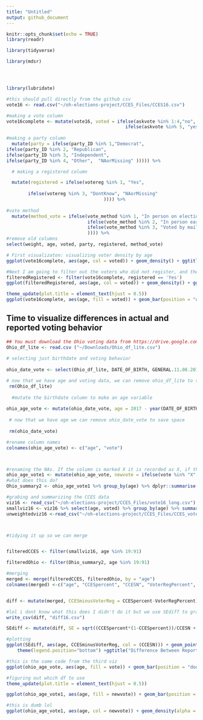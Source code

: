 ```yaml
---
title: "Untitled"
output: github_document
---
```


```r
knitr::opts_chunk$set(echo = TRUE)
library(readr)

library(tidyverse)

library(mdsr)




library(lubridate)
```


```r
#this should pull directly from the github csv
vote16 <- read.csv("~/oh-elections-project/CCES_Files/CCES16.csv")

```

```r

#making a vote column
vote16complete <- mutate(vote16, voted = ifelse(askvote %in% 1:4,"no",
                                            ifelse(askvote %in% 5, "yes",  "NAorMissing" ))) %>%
  
#making a party column
  mutate(party = ifelse(party_ID %in% 1,"Democrat",
ifelse(party_ID %in% 2, "Republican", 
ifelse(party_ID %in% 3, "Independent",
ifelse(party_ID %in% 4, "Other",  "NAorMissing" ))))) %>%

  # making a registered column

  mutate(registered = ifelse(votereg %in% 1, "Yes", 
                                                                           ifelse(votereg %in% 2, "No", 
        ifelse(votereg %in% 3, "DontKnow", "NAorMissing"
                                    )))) %>%
  
#vote method
  mutate(method_vote = ifelse(vote_method %in% 1, "In person on election day", 
                              ifelse(vote_method %in% 2, "In person early", 
                              ifelse(vote_method %in% 3, "Voted by mail or absentee", "Dontknow_skipped_notasked"
                              )))) %>%
#remove old columns
select(weight, age, voted, party, registered, method_vote)
```

```r

# First visualizaton: visualizing voter density by age
ggplot(vote16complete, aes(age, col = voted)) + geom_density() + ggtitle('Density Plot of Voting Behavior by Age', subtitle =  '(including unregistered respondents) Year: 2016 State: Ohio') + labs(col = "Did They Vote?") + scale_color_manual(values=c("blue", "#006400","red"), name="Did They Vote?", breaks=c("NAorMissing", "no", "yes"),  labels=c("NAorMissing", "No", "Yes"))

#Next I am going to filter out the voters who did not register, and then visualize density by age
filteredRegistered <- filter(vote16complete, registered == 'Yes')
ggplot(filteredRegistered, aes(age, col = voted)) + geom_density() + ggtitle('Density Plot of Reported Voting Behavior by Age ', subtitle =  '(excluding unregistered respondents) Year: 2016 State: Ohio') + labs(col = "Did They Vote?") + scale_color_manual(values=c("blue", "#006400","red"), name="Did They Vote?", breaks=c("NAorMissing", "no", "yes"),  labels=c("NAorMissing", "No", "Yes"))
```

```r
theme_update(plot.title = element_text(hjust = 0.5))
ggplot(vote16complete, aes(age, fill = voted)) + geom_bar(position = "dodge") + ylab('Total Count') + xlab("Age") + labs(fill = "Did They Vote?") + ggtitle('Reported Voting Behavior by Age', subtitle =  'Year: 2016 State: Ohio') + scale_fill_manual(values=c("blue", "green","red"), name="Did They Vote?", breaks=c("NAorMissing", "no", "yes"),  labels=c("NAorMissing", "No", "Yes"))
```


## Time to visualize differences in actual and reported voting behavior

```r
## You must download the Ohio voting data from https://drive.google.com/open?id=0B16R3n7VKQteeEh5SmozTXRVb2s
Ohio_df_lite <- read.csv ("~/Downloads/Ohio_df_lite.csv")
 
# selecting just birthdate and voting behavior
 
ohio_date_vote <- select(Ohio_df_lite, DATE_OF_BIRTH, GENERAL.11.08.2016)  

# now that we have age and voting data, we can remove ohio_df_lite to save space
 rm(Ohio_df_lite) 
 
  #mutate the birthdate column to make an age variable
 
ohio_age_vote <- mutate(ohio_date_vote, age = 2017 - year(DATE_OF_BIRTH)) %>% filter(age < 99) %>% select(age,GENERAL.11.08.2016)
 
 # now that we have age we can remove ohio_date_vote to save space
 
 rm(ohio_date_vote)

#rename column names
colnames(ohio_age_vote) <- c("age", "vote")



#renaming the NAs. If the column is marked X it is recorded as X, if there is anything else it is changed to O
ohio_age_vote1 <- mutate(ohio_age_vote, newvote = ifelse(vote %in% "X", "X", "O"))
#what does this do?
Ohio_summary2 <- ohio_age_vote1 %>% group_by(age) %>% dplyr::summarise(perc = base::mean(newvote == "X"), n())

```

```r
#grabing and summarizing the CCES data
viz16 <- read_csv("~/oh-elections-project/CCES_Files/vote16_long.csv")
smallviz16 <- viz16 %>% select(age, voted) %>% group_by(age) %>% summarize(percent_voted = base::mean(voted == "yes"), n())
unweightedviz16 <-read_csv("~/oh-elections-project/CCES_Files/CCES_vote16.csv")



#tidying it up so we can merge


filteredCCES <- filter(smallviz16, age %in% 19:91)

filteredOhio <- filter(Ohio_summary2, age %in% 19:91)

#merging
merged <- merge(filteredCCES, filteredOhio, by = "age")
colnames(merged) <-c("age", "CCESpercent", "CCESN", "VoterRegPercent", "VoterRegN")


diff <- mutate(merged, CCESminusVoterReg = CCESpercent-VoterRegPercent)

#lol i dont know what this does I didn't do it but we use SEdiff to graph at the end
write_csv(diff, "diff16.csv")

SEdiff <- mutate(diff, SE = sqrt((CCESpercent*(1-CCESpercent))/CCESN + ((VoterRegPercent*(1-VoterRegPercent))/VoterRegN)))
```


```r
#plotting
ggplot(SEdiff, aes(age, CCESminusVoterReg, col = (CCESN))) + geom_point() + ylab('Reported Voting Behavior - Actual Voting Behavior') + labs(col = "Total Number of Voters by Age") +
    theme(legend.position="bottom") +ggtitle("Difference Between Reported and Actual Voting Behavior", subtitle =  'Year: 2016 State: Ohio')

```
```r
#this is the same code from the third viz
ggplot(ohio_age_vote, aes(age, fill = vote)) + geom_bar(position = "dodge") + ylab('Total Count') + labs(fill = "Did They Vote?") + ggtitle('Actual Voting Behavior', subtitle = "(Totals)" )


```

```r
#figuring out which df to use
theme_update(plot.title = element_text(hjust = 0.5))

ggplot(ohio_age_vote1, aes(age, fill = newvote)) + geom_bar(position = "dodge") + ylab('Total Count') + xlab("Age") + ggtitle('Actual Voting Behavior by Age', subtitle =  'Year: 2016 State: Ohio') + scale_fill_manual(values=c("#000000", "#FF0000"), name="Did They Vote?", breaks=c("O", "X"),  labels=c(" No", "Yes"))
```

```r
#this is dumb lol
ggplot(ohio_age_vote1, aes(age, col = newvote)) + geom_density(alpha = .8) + scale_color_manual(values=c("#000000", "#FF0000"), name="Did They Vote?", breaks=c("O", "X"),  labels=c(" No", "Yes")) + ggtitle("Density Plot of Actual Voting Behavior by Age", subtitle =  'Year: 2016 State: Ohio')

```
